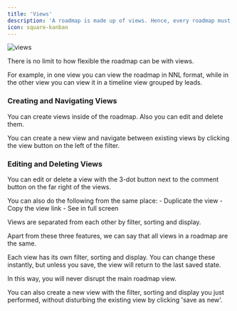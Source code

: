 ```yaml
---
title: 'Views'
description: 'A roadmap is made up of views. Hence, every roadmap must have a view.'
icon: square-kanban
---
```


![views](/images/views.png)

There is no limit to how flexible the roadmap can be with views. 

For example, in one view you can view the roadmap in NNL format, while in the other view you can view it in a timeline view grouped by leads.

### Creating and Navigating Views

You can create views inside of the roadmap. Also you can edit and delete them.

You can create a new view and navigate between existing views by clicking the view button on the left of the filter.

### Editing and Deleting Views

You can edit or delete a view with the 3-dot button next to the comment button on the far right of the views.

<Note>
You can also do the following from the same place: 
- Duplicate the view 
- Copy the view link 
- See in full screen 
</Note>

Views are separated from each other by filter, sorting and display.

Apart from these three features, we can say that all views in a roadmap are the same.

Each view has its own filter, sorting and display. You can change these instantly, but unless you save, the view will return to the last saved state.

In this way, you will never disrupt the main roadmap view.

You can also create a new view with the filter, sorting and display you just performed, without disturbing the existing view by clicking 'save as new'.


